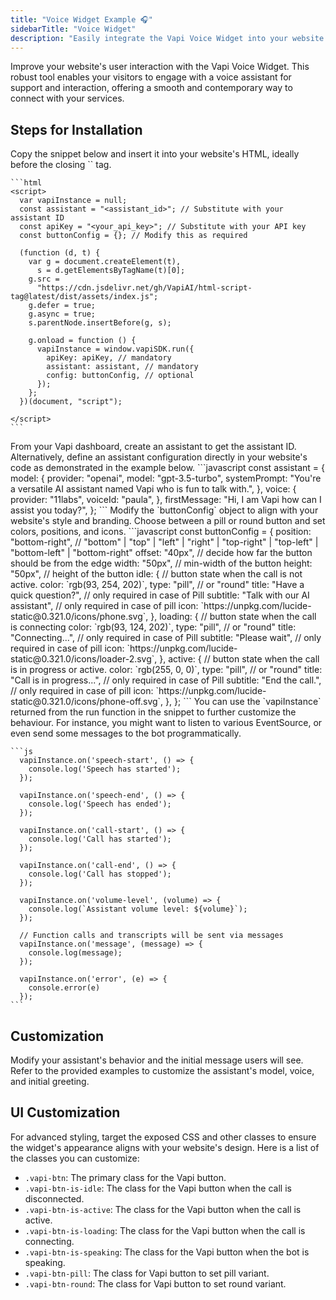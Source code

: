 ```yaml
---
title: "Voice Widget Example 🎧"
sidebarTitle: "Voice Widget"
description: "Easily integrate the Vapi Voice Widget into your website for enhanced user interaction."
---
```


Improve your website's user interaction with the Vapi Voice Widget. This robust tool enables your visitors to engage with a voice assistant for support and interaction, offering a smooth and contemporary way to connect with your services.

## Steps for Installation

<Steps>
  <Step title="Insert the Widget Snippet">
    Copy the snippet below and insert it into your website's HTML, ideally before the closing `</body>` tag.

    ```html
    <script>
      var vapiInstance = null;
      const assistant = "<assistant_id>"; // Substitute with your assistant ID
      const apiKey = "<your_api_key>"; // Substitute with your API key
      const buttonConfig = {}; // Modify this as required

      (function (d, t) {
        var g = document.createElement(t),
          s = d.getElementsByTagName(t)[0];
        g.src =
          "https://cdn.jsdelivr.net/gh/VapiAI/html-script-tag@latest/dist/assets/index.js";
        g.defer = true;
        g.async = true;
        s.parentNode.insertBefore(g, s);

        g.onload = function () {
          vapiInstance = window.vapiSDK.run({
            apiKey: apiKey, // mandatory
            assistant: assistant, // mandatory
            config: buttonConfig, // optional
          });
        };
      })(document, "script");

    </script>
    ```

  </Step>
  <Step title="Generate Your Assistant">
    From your Vapi dashboard, create an assistant to get the assistant ID. Alternatively, define an assistant configuration directly in your website's code as demonstrated in the example below.
    ```javascript
    const assistant = {
      model: {
        provider: "openai",
        model: "gpt-3.5-turbo",
        systemPrompt:
          "You're a versatile AI assistant named Vapi who is fun to talk with.",
      },
      voice: {
        provider: "11labs",
        voiceId: "paula",
      },
      firstMessage: "Hi, I am Vapi how can I assist you today?",
    };
    ```

  </Step>
  <Step title="Modify the Button">
    Modify the `buttonConfig` object to align with your website's style and branding. Choose between a pill or round button and set colors, positions, and icons.
    ```javascript
    const buttonConfig = {
      position: "bottom-right", // "bottom" | "top" | "left" | "right" | "top-right" | "top-left" | "bottom-left" | "bottom-right"
      offset: "40px", // decide how far the button should be from the edge
      width: "50px", // min-width of the button
      height: "50px", // height of the button
      idle: { // button state when the call is not active.
        color: `rgb(93, 254, 202)`, 
        type: "pill", // or "round"
        title: "Have a quick question?", // only required in case of Pill
        subtitle: "Talk with our AI assistant", // only required in case of pill
        icon: `https://unpkg.com/lucide-static@0.321.0/icons/phone.svg`,
      },
      loading: { // button state when the call is connecting
        color: `rgb(93, 124, 202)`,
        type: "pill", // or "round"
        title: "Connecting...", // only required in case of Pill
        subtitle: "Please wait", // only required in case of pill
        icon: `https://unpkg.com/lucide-static@0.321.0/icons/loader-2.svg`,
      },
      active: { // button state when the call is in progress or active.
        color: `rgb(255, 0, 0)`,
        type: "pill", // or "round"
        title: "Call is in progress...", // only required in case of Pill
        subtitle: "End the call.", // only required in case of pill
        icon: `https://unpkg.com/lucide-static@0.321.0/icons/phone-off.svg`,
      },
    };
    ```
  </Step>

  <Step title="Add Functionality to Vapi Instance">
    You can use the `vapiInstance` returned from the run function in the snippet to further customize the behaviour. For instance, you might want to listen to various EventSource, or even send some messages to the bot programmatically.

    ```js
      vapiInstance.on('speech-start', () => {
        console.log('Speech has started');
      });

      vapiInstance.on('speech-end', () => {
        console.log('Speech has ended');
      });

      vapiInstance.on('call-start', () => {
        console.log('Call has started');
      });

      vapiInstance.on('call-end', () => {
        console.log('Call has stopped');
      });

      vapiInstance.on('volume-level', (volume) => {
        console.log(`Assistant volume level: ${volume}`);
      });

      // Function calls and transcripts will be sent via messages
      vapiInstance.on('message', (message) => {
        console.log(message);
      });

      vapiInstance.on('error', (e) => {
        console.error(e)
      });
    ```

  </Step>
</Steps>

## Customization

Modify your assistant's behavior and the initial message users will see. Refer to the provided examples to customize the assistant's model, voice, and initial greeting.

## UI Customization

For advanced styling, target the exposed CSS and other classes to ensure the widget's appearance aligns with your website's design. Here is a list of the classes you can customize:

- `.vapi-btn`: The primary class for the Vapi button.
- `.vapi-btn-is-idle`: The class for the Vapi button when the call is disconnected.
- `.vapi-btn-is-active`: The class for the Vapi button when the call is active.
- `.vapi-btn-is-loading`: The class for the Vapi button when the call is connecting.
- `.vapi-btn-is-speaking`: The class for the Vapi button when the bot is speaking.
- `.vapi-btn-pill`: The class for Vapi button to set pill variant.
- `.vapi-btn-round`: The class for Vapi button to set round variant.
